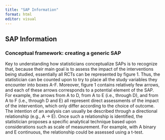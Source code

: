 ```yaml
---
title: "SAP Information"
format: html
editor: visual
---
```


## SAP Information

### Conceptual framework: creating a generic SAP

Key to understanding how statisticians conceptualize SAPs is to recognize that, because their main goal is to assess the impact of the interventions being studied, essentially all RCTs can be represented by figure 1. Thus, the statistician can be counted upon to try to place all the study variables they encounter into boxes A-F. Moreover, figure 1 contains relatively few arrows, and each of these arrows corresponds to a potential element of the SAP. For example, the arrows from A to D, from A to E (i.e., through D), and from A to F (i.e., through D and E) all represent direct assessments of the impact of the intervention, which only differ according to the choice of outcome. The intention of an analysis can usually be described through a directional relationship (e.g., A -\> E). Once such a relationship is identified, the statistician proposes a specific analytical technique based upon considerations such as scale of measurement. For example, with A binary and E continuous, the relationship could be assessed using a t-test.
